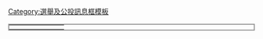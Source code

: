 <includeonly><table class="wikitable" style="border: 2px solid #999999">
<tr>
<th>{{nowrap|選舉}}</th>
<th style="text-align:center;vertical-align:top;" colspan="2">{{nowrap|结果}}</th>
<th style="text-align:center;vertical-align:top;" colspan="2">{{nowrap|候選人}}</th>
<th style="text-align:center;vertical-align:top;">{{nowrap|政黨}}</th>
<th style="text-align:center;vertical-align:top;">{{nowrap|得票數}}</th>
<th style="text-align:center;vertical-align:top;">{{nowrap|%}}</th>
<th style="text-align:center;vertical-align:top;">{{nowrap|±%}}</th></tr>
</includeonly><noinclude>{{Documentation}}
[[Category:選舉及公投訊息框模板]]
</noinclude>
